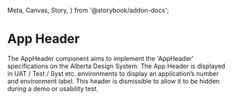   Meta,
  Canvas,
  Story,
} from '@storybook/addon-docs';


<Meta title="Components/AppHeader"  />

# App Header

The AppHeader component aims to implement the 'AppHeader' specifications on the Alberta Design System.
The App  Header is displayed in UAT / Test / Syst etc. environments to display an application’s  number and environment label. This header is dismissible to allow it to be hidden during a demo or usability test.

<goa-app-header url="foobar.com" title="The app header title" />
